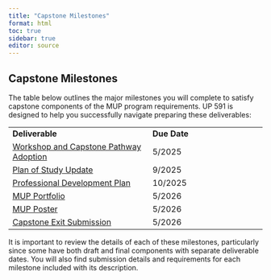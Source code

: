```yaml
---
title: "Capstone Milestones"
format: html
toc: true
sidebar: true
editor: source
---
```


## Capstone Milestones

The table below outlines the major milestones you will complete to satisfy capstone components of the MUP program requirements. UP 591 is designed to help you successfully navigate preparing these deliverables:

|  |  |  |
|---------------------------------------|----------------|----------------|
| **Deliverable** | **Due Date** |  |
| [Workshop and Capstone Pathway Adoption](01_capstoneadoption.qmd) | 5/2025 |  |
| [Plan of Study Update](02_planofstudy.qmd) | 9/2025 |  |
| [Professional Development Plan](03_developmentplan.qmd) | 10/2025 |  |
| [MUP Portfolio](04_portfolio.qmd) | 5/2026 |  |
| [MUP Poster](05_poster.qmd) | 5/2026 |  |
| [Capstone Exit Submission](06_capstoneexit.qmd) | 5/2026 |  |

It is important to review the details of each of these milestones, particularly since some have both draft and final components with separate deliverable dates. You will also find submission details and requirements for each milestone included with its description.
